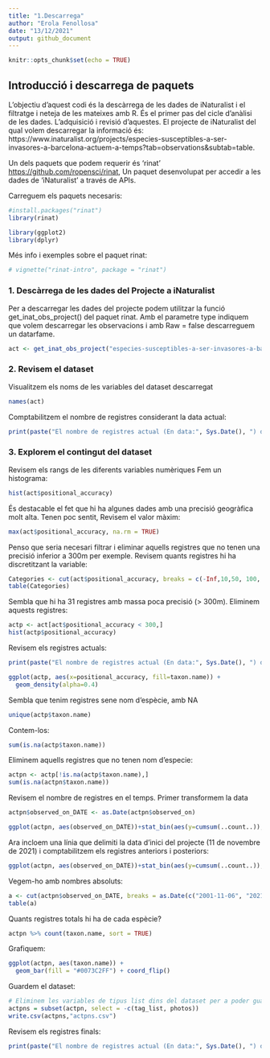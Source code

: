 ---
title: "1.Descarrega"
author: "Erola Fenollosa"
date: "13/12/2021"
output: github_document
---

```{r setup, include=FALSE}
knitr::opts_chunk$set(echo = TRUE)
```

## Introducció i descarrega de paquets
L'objectiu d'aquest codi és la descàrrega de les dades de iNaturalist i el filtratge i neteja de les mateixes amb R. És el primer pas del cicle d'anàlisi de les dades. L'adquisició i revisió d'aquestes. El projecte de iNaturalist del qual volem descarregar la informació és: https://www.inaturalist.org/projects/especies-susceptibles-a-ser-invasores-a-barcelona-actuem-a-temps?tab=observations&subtab=table.

Un dels paquets que podem requerir és 'rinat' <https://github.com/ropensci/rinat>, Un paquet desenvolupat per accedir a les dades de 'iNaturalist' a través de APIs.

Carreguem els paquets necesaris:
```{r}
#install.packages("rinat")
library(rinat)

library(ggplot2)
library(dplyr)
```

Més info i exemples sobre el paquet rinat:
```{r}
# vignette("rinat-intro", package = "rinat")
```



### 1. Descàrrega de les dades del Projecte a iNaturalist
Per a descarregar les dades del projecte podem utilitzar la funció get_inat_obs_project() del paquet rinat. Amb el parametre type indiquem que volem descarregar les observacions i amb Raw = false descarreguem un datarfame.
```{r}
act <- get_inat_obs_project("especies-susceptibles-a-ser-invasores-a-barcelona-actuem-a-temps", type = "observations", raw=FALSE)
```

### 2. Revisem el dataset
Visualitzem els noms de les variables del dataset descarregat
```{r}
names(act)
```

Comptabilitzem el nombre de registres considerant la data actual:
```{r}
print(paste("El nombre de registres actual (En data:", Sys.Date(), ") del projecte és: ", dim(act)[1]))
```

### 3. Explorem el contingut del dataset 
Revisem els rangs de les diferents variables numèriques
Fem un histograma:
```{r}
hist(act$positional_accuracy)
```

És destacable el fet que hi ha algunes dades amb una precisió geogràfica molt alta. Tenen poc sentit, Revisem el valor màxim:
```{r}
max(act$positional_accuracy, na.rm = TRUE)
```

Penso que seria necesari filtrar i eliminar aquells registres que no tenen una precisió inferior a 300m per exemple. Revisem quants registres hi ha discretitzant la variable:
```{r}
Categories <- cut(act$positional_accuracy, breaks = c(-Inf,10,50, 100, 300,Inf), labels = c("<10","10-50","50-100", "100-300", ">300"))
table(Categories)
```
 
Sembla que hi ha 31 registres amb massa poca precisió (> 300m). Eliminem aquests registres:
```{r}
actp <- act[act$positional_accuracy < 300,]
hist(actp$positional_accuracy)
```

Revisem els registres actuals:
```{r}
print(paste("El nombre de registres actual (En data:", Sys.Date(), ") del projecte és: ", dim(actp)[1]))
```

```{r}
ggplot(actp, aes(x=positional_accuracy, fill=taxon.name)) +
  geom_density(alpha=0.4)

```

Sembla que tenim registres sene nom d'espècie, amb NA
```{r}
unique(actp$taxon.name)
```

Contem-los:
```{r}
sum(is.na(actp$taxon.name))
```

Eliminem aquells registres que no tenen nom d'especie:
```{r}
actpn <- actp[!is.na(actp$taxon.name),]
sum(is.na(actpn$taxon.name))
```


Revisem el nombre de registres en el temps. Primer transformem la data
```{r}
actpn$observed_on_DATE <- as.Date(actpn$observed_on)
```


```{r}
ggplot(actpn, aes(observed_on_DATE))+stat_bin(aes(y=cumsum(..count..)),geom="line",bins=500)

```

Ara incloem una línia que delimiti la data d'inici del projecte (11 de novembre de 2021) i comptabilitzem els registres anteriors i posteriors:
```{r}
ggplot(actpn, aes(observed_on_DATE))+stat_bin(aes(y=cumsum(..count..)),geom="line",bins=500) + geom_vline(xintercept=as.Date("2021-11-06"), linetype=4)

```

Vegem-ho amb nombres absoluts:
```{r}
a <- cut(actpn$observed_on_DATE, breaks = as.Date(c("2001-11-06", "2021-11-06", "2022-11-06")), labels = c("Abans d'iniciar el projecte","Després d'iniciar el projecte"))
table(a)
```


Quants registres totals hi ha de cada espècie?
```{r}
actpn %>% count(taxon.name, sort = TRUE)
```

Grafiquem:
```{r}
ggplot(actpn, aes(taxon.name)) +
  geom_bar(fill = "#0073C2FF") + coord_flip()
```

Guardem el dataset:
```{r}
# Eliminem les variables de tipus list dins del dataset per a poder guardar-lo:
actpns = subset(actpn, select = -c(tag_list, photos))
write.csv(actpns,"actpns.csv")
```


Revisem els registres finals:
```{r}
print(paste("El nombre de registres actual (En data:", Sys.Date(), ") del projecte és: ", dim(actpn)[1]))
```




